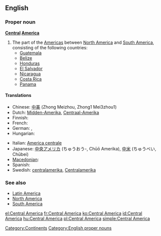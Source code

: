 ==English==
{{wikipedia}}

===Proper noun===
'''[[Central]] [[America]]'''

# The part of the [[Americas]] between [[North America]] and [[South America]], consisting of the following countries:
#* [[Guatemala]]
#* [[Belize]]
#* [[Honduras]]
#* [[El Salvador]]
#* [[Nicaragua]]
#* [[Costa Rica]]
#* [[Panama]]

====Translations====
{{trans-top|the part of the Americas between North America and South America}}
* Chinese: [[中美]] (Zhong Meizhou, Zhong1 Mei3zhou1)
* Dutch: [[Midden-Amerika]], [[Centraal-Amerika]]
* Finnish: {{t+|fi|Keski-Amerikka}}
* French: {{t+|fr|Amérique Centrale|f}}
* German: {{t+|de|Mittelamerika|n}}, {{t+|de|Zentralamerika|n}}
* Hungarian: {{t+|hu|Közép-Amerika}}
{{trans-mid}}
* Italian: [[America centrale]] {{f}}
* Japanese: [[中央アメリカ]] (ちゅうおう-, Chūō Amerika), [[中米]] (ちゅうべい, Chūbei)
* [[Macedonian]]: {{t|mk|Средна Америка|f|tr=Srédna Amérika|sc=Cyrl}}
* Spanish: {{t+|es|Centroamérica}}
* Swedish: [[centralamerika]], [[Centralamerika]] {{n}}
{{trans-bottom}}

===See also===
* [[Latin America]]
* [[North America]]
* [[South America]]

[[Category:Continents]]
[[Category:English proper nouns]]

[[el:Central America]]
[[fr:Central America]]
[[ko:Central America]]
[[id:Central America]]
[[hu:Central America]]
[[pl:Central America]]
[[simple:Central America]]